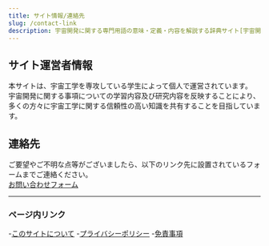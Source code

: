 ```yaml
---
title: サイト情報/連絡先
slug: /contact-link
description: 宇宙開発に関する専門用語の意味・定義・内容を解説する辞典サイト[宇宙開発用語集]のサイト情報・連絡先ページです。
---
```



<Head>
  <script type="application/ld+json">
    {`{
      "@context": "https://schema.org",
      "@type": "DefinedTerm",
      "name": "サイト情報/連絡先",
      "inDefinedTermSet": "https://www.space-portal.org",
      "termCode": "contact-link",
      "description": "宇宙開発に関する専門用語の意味・定義・内容を解説する辞典サイト[宇宙開発用語集]のサイト情報・連絡先ページです。",
      "url": "https://www.space-portal.org/docs/contact-link"
    }`}
  </script>
</Head>

## サイト運営者情報

本サイトは、宇宙工学を専攻している学生によって個人で運営されています。  
宇宙開発に関する事項についての学習内容及び研究内容を反映することにより、  
多くの方々に宇宙工学に関する信頼性の高い知識を共有することを目指しています。  

## 連絡先

ご要望やご不明な点等がございましたら、以下のリンク先に設置されているフォームまでご連絡ください。  
[お問い合わせフォーム](/contact)

---

### ページ内リンク
-[このサイトについて](/docs/intro)
-[プライバシーポリシー](/docs/privacy-policy)
-[免責事項](/docs/disclaimer)
